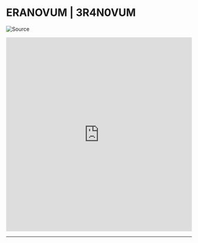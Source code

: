 
# ERANOVUM | 3R4N0VUM

<Bleed>![Source](/_assets/_cyberbroker-banner/cb-00000.png)</Bleed>

<div id="observablehq-chart-ac4ceca4"></div>

<iframe width="100%" height="525" frameborder="0"
  src="https://observablehq.com/embed/@ojasuno/polar-clock?cells=chart"></iframe>

  ---